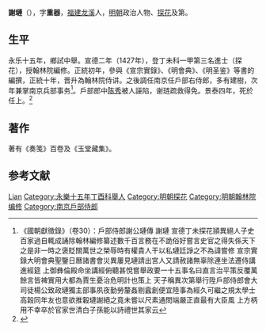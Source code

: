 {{Otheruses|other=名为谢琏的其他人物|谢琏}}

'''謝璉'''（{{bd|1398年||1453年|catIdx=}}），字'''重器'''，[[福建|福建]][[龙溪|龙溪]]人，[[明朝|明朝]]政治人物、[[探花|探花]]及第。

== 生平 ==
永乐十五年，鄉試中舉。宣德二年（1427年），登丁未科一甲第三名進士（探花），授翰林院編修。正統初年，參與《宣宗實錄》、《明會典》、《明圣鉴》等書的編撰，正統十年，晋升為翰林院侍讲。之後調任南京任戶部右侍郎，多有建樹，次年兼掌南京兵部事务<ref>《國朝獻徵錄》（卷30）：戶部侍郎謝公璉傳 謝璉 宣德丁未探花頴異絕人子史百家過自輒成誦除翰林編修纂述數千百言務在不詭俗好嘗言史官之得失係天下之是非一時之褒貶關萬世之榮辱時有權貴人干以私璉廷諍之不為諱嘗修 宣宗實錄大明會典聖鑒日曆諸書會災異屢見璉請出宮人又請赦諸無辜除連坐法遷侍講進經筵 上御彝倫殿命坐講經俯聽甚悅嘗舉政要一十五事名曰直言治平策反覆萬餘言皆裨實用大都為賈生憂治危明計也策上 天子稱異次第舉行陞戶部侍郎會大司徒楊公致政璉獨主部事夙夜勤勞釐姦剔蠧創便宜陸事為經久可繼之規太學士高榖同年友也意欲推轂璉謝絕之竟未嘗以尺素通問端嚴正直最有大臣風 上方柄用不幸卒於官家世清白子孫能以詩禮世其家云</ref>。戶部郎中[[陈秀|陈秀]]被人誣陷，谢琏疏救得免。景泰四年，死於任上。<ref>{{cite web | url=http://www.bjdclib.com/subdb/exam/examperson/200908/t20090831_27261.html | title=谢琏 | publisher=北京東城區圖書館 | accessdate=2011-09-05}}</ref>

== 著作 ==
著有《奏笺》百卷及《玉堂藏集》。

== 参考文献 ==
{{reflist}}

{{宣德二年丁未科殿試金榜}}

{{Authority control}}
{{DEFAULTSORT:Xie}}
[[Category:谢姓|Lian]]
[[Category:永樂十五年丁酉科舉人|Category:永樂十五年丁酉科舉人]]
[[Category:明朝探花|Category:明朝探花]]
[[Category:明朝翰林院编修|Category:明朝翰林院编修]]
[[Category:南京戶部侍郎|Category:南京戶部侍郎]]

{{明朝人物小作品}}
